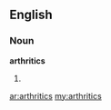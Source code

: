 ==English==

===Noun===
'''arthritics'''

# {{plural of|[[arthritic]]}}

[[ar:arthritics]]
[[my:arthritics]]